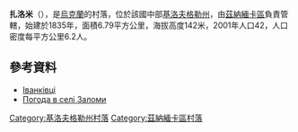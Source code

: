 {{coord|48|54|11|N|32|37|25|E|scale:100000_region:UA|display=title}}

'''扎洛米'''（{{lang-uk|Заломи}}），是[[烏克蘭|烏克蘭]]的村落，位於該國中部[[基洛夫格勒州|基洛夫格勒州]]，由[[茲納緬卡區_(烏克蘭)|茲納緬卡區]]負責管轄，始建於1835年，面積6.79平方公里，海拔高度142米，2001年人口42，人口密度每平方公里6.2人。

==參考資料==
*[http://gska2.rada.gov.ua/pls/z7502/A005?rdat1=30.01.2010&rf7571=16782 Іванківці]{{dead link|date=2018年3月 |bot=InternetArchiveBot |fix-attempted=yes }}
* [http://weather.in.ua/ua/kirovogradskaja/8372 Погода в селі Заломи] {{Wayback|url=http://weather.in.ua/ua/kirovogradskaja/8372 |date=20160305081332 }}

{{DEFAULTSORT:Заломи}}
[[Category:基洛夫格勒州村落|Category:基洛夫格勒州村落]]
[[Category:茲納緬卡區村落|Category:茲納緬卡區村落]]


{{Kirovohrad-geo-stub}}